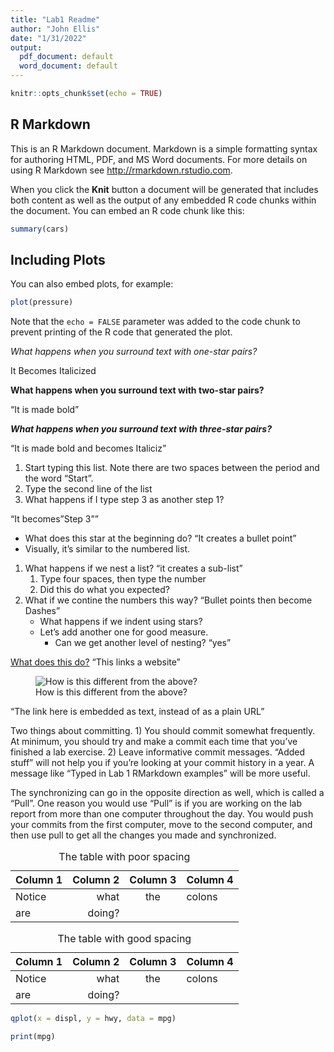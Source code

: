 ```yaml
---
title: "Lab1 Readme"
author: "John Ellis"
date: "1/31/2022"
output:
  pdf_document: default
  word_document: default
---
```


```r
knitr::opts_chunk$set(echo = TRUE)
```

## R Markdown

This is an R Markdown document. Markdown is a simple formatting syntax for authoring HTML, PDF, and MS Word documents. For more details on using R Markdown see <http://rmarkdown.rstudio.com>.

When you click the **Knit** button a document will be generated that includes both content as well as the output of any embedded R code chunks within the document. You can embed an R code chunk like this:

```r
summary(cars)
```

## Including Plots

You can also embed plots, for example:

```r
plot(pressure)
```

Note that the `echo = FALSE` parameter was added to the code chunk to prevent printing of the R code that generated the plot.


*What happens when you surround text with one-star pairs?*

It Becomes Italicized

**What happens when you surround text with two-star pairs?**

"It is made bold"

***What happens when you surround text with three-star pairs?***

"It is made bold and becomes Italiciz"

1.  Start typing this list. Note there are two spaces between the period 
    and the word "Start".
2.  Type the second line of the list
1.  What happens if I type step 3 as another step 1?

"It becomes "Step 3""

*   What does this star at the beginning do?  "It creates a bullet point"
*   Visually, it's similar to the numbered list.

1.  What happens if we nest a list?  "it creates a sub-list"
    1.  Type four spaces, then type the number
    2.  Did this do what you expected?
2.  What if we contine the numbers this way?  "Bullet points then become Dashes"
    *   What happens if we indent using stars?
    *   Let's add another one for good measure.
        *   Can we get another level of nesting?  "yes"
        
[What does this do?](https://google.com)  "This links a website"
        
![How is this different from the above?](test-image.jpeg)  


"The link here is embedded as text, instead of as a plain URL"



Two things about committing.
1) You should commit somewhat frequently. At minimum, you should try and 
   make a commit each time that you've finished a lab exercise.
2) Leave informative commit messages. "Added stuff" will not help you if 
   you're looking at your commit history in a year. A message like "Typed 
   in Lab 1 RMarkdown examples" will be more useful.
   
   
   The synchronizing can go in the opposite direction as well, which is called 
a "Pull". One reason you would use "Pull" is if you are working on the lab 
report from more than one computer throughout the day. You would push your 
commits from the first computer, move to the second computer, and then use 
pull to get all the changes you made and synchronized.




| Column 1 | Column 2 | Column 3 | Column 4 |
| --- | ---: | :---: | :--- |
| Notice | what | the | colons |
| are | doing? | | |

Table: The table with poor spacing

| Column 1 | Column 2 | Column 3 | Column 4 |
| -------- | -------: | :------: | :------- |
| Notice   | what     | the      | colons   |
| are      | doing?   |          |          |

Table: The table with good spacing


```r
qplot(x = displ, y = hwy, data = mpg)
```


```r
print(mpg)
```